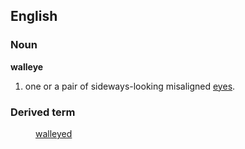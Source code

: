 ==English==
===Noun===
'''walleye'''
# one or a pair of sideways-looking misaligned [[eye]]s.

===Derived term===
:[[walleyed]]